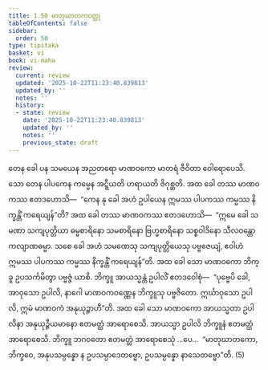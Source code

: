 ```yaml
---
title: 1.50 မာတုဃာတကဝတ္ထု
tableOfContents: false
sidebar:
  order: 50
type: tipitaka
basket: vi
book: vi-maha
review:
  current: review
  updated: '2025-10-22T11:23:40.839813'
  updated_by: ''
  notes: ''
  history:
  - state: review
    date: '2025-10-22T11:23:40.839813'
    updated_by: ''
    notes: ''
    previous_state: draft
---
```



<ReviewStatus review={frontmatter.review} showDetails={true} />

<HypothesisAnnotation frontmatter={frontmatter} />

<DynamicBreadcrumb />

<Division number="112" book="vi-maha" e="ch" v="3" p="121">

<Paragraph number="486" book="vi-maha">
တေန ခေါ ပန သမယေန အညတရော မာဏဝကော မာတရံ ဇီဝိတာ ဝေါရောပေသိ. သော တေန ပါပကေန ကမ္မေန အဋ္ဋီယတိ ဟရာယတိ ဇိဂုစ္ဆတိ. အထ ခေါ တဿ မာဏဝကဿ ဧတဒဟောသိ—  “ကေန နု ခေါ အဟံ ဥပါယေန ဣမဿ ပါပကဿ ကမ္မဿ နိက္ခန္တိံ ကရေယျန်”တိ? အထ ခေါ တဿ မာဏဝကဿ ဧတဒဟောသိ—  “ဣမေ ခေါ သမဏာ သကျပုတ္တိယာ ဓမ္မစာရိနော သမစာရိနော ဗြဟ္မစာရိနော သစ္စဝါဒိနော သီလဝန္တော ကလျာဏဓမ္မာ. သစေ ခေါ အဟံ သမဏေသု သကျပုတ္တိယေသု ပဗ္ဗဇေယျံ, ဧဝါဟံ ဣမဿ ပါပကဿ ကမ္မဿ နိက္ခန္တိံ ကရေယျန်”တိ. အထ ခေါ သော မာဏဝကော ဘိက္ခူ ဥပသင်္ကမိတွာ ပဗ္ဗဇ္ဇံ ယာစိ. ဘိက္ခူ အာယသ္မန္တံ ဥပါလိံ ဧတဒဝေါစုံ—  “ပုဗ္ဗေပိ ခေါ, အာဝုသော ဥပါလိ, နာဂေါ မာဏဝကဝဏ္ဏေန ဘိက္ခူသု ပဗ္ဗဇိတော. ဣင်္ဃာဝုသော ဥပါလိ, ဣမံ မာဏဝကံ အနုယုဉ္ဇာဟီ”တိ. အထ ခေါ သော မာဏဝကော အာယသ္မတာ ဥပါလိနာ အနုယုဉ္ဇီယမာနော ဧတမတ္ထံ အာရောစေသိ. အာယသ္မာ ဥပါလိ ဘိက္ခူနံ ဧတမတ္ထံ အာရောစေသိ. ဘိက္ခူ ဘဂဝတော ဧတမတ္ထံ အာရောစေသုံ …ပေ…  “မာတုဃာတကော, ဘိက္ခဝေ, အနုပသမ္ပန္နော န ဥပသမ္ပာဒေတဗ္ဗော, ဥပသမ္ပန္နော နာသေတဗ္ဗော”တိ. (5)
</Paragraph>
</Division>